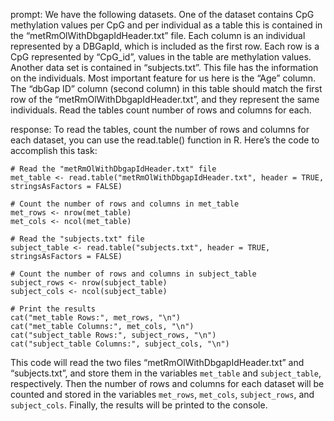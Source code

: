 prompt:
We have the following datasets. One of the dataset contains CpG methylation values per CpG and per individual as a table this is contained in the “metRmOlWithDbgapIdHeader.txt” file. Each column is an individual represented by a DBGapId, which is included as the first row. Each row is a CpG represented by "CpG_id", values in the table are methylation values. Another data set is contained in “subjects.txt”. This file has the information on the individuals. Most important feature for us here is the "Age" column. The "dbGap ID" column (second column) in this table should match the first row of the "metRmOlWithDbgapIdHeader.txt", and they represent the same individuals. 
Read the tables count number of rows and columns for each.

response:
To read the tables, count the number of rows and columns for each dataset, you can use the read.table() function in R. Here's the code to accomplish this task:

```
# Read the "metRmOlWithDbgapIdHeader.txt" file
met_table <- read.table("metRmOlWithDbgapIdHeader.txt", header = TRUE, stringsAsFactors = FALSE)

# Count the number of rows and columns in met_table
met_rows <- nrow(met_table)
met_cols <- ncol(met_table)

# Read the "subjects.txt" file
subject_table <- read.table("subjects.txt", header = TRUE, stringsAsFactors = FALSE)

# Count the number of rows and columns in subject_table
subject_rows <- nrow(subject_table)
subject_cols <- ncol(subject_table)

# Print the results
cat("met_table Rows:", met_rows, "\n")
cat("met_table Columns:", met_cols, "\n")
cat("subject_table Rows:", subject_rows, "\n")
cat("subject_table Columns:", subject_cols, "\n")
```

This code will read the two files "metRmOlWithDbgapIdHeader.txt" and "subjects.txt", and store them in the variables `met_table` and `subject_table`, respectively. Then the number of rows and columns for each dataset will be counted and stored in the variables `met_rows`, `met_cols`, `subject_rows`, and `subject_cols`. Finally, the results will be printed to the console.
